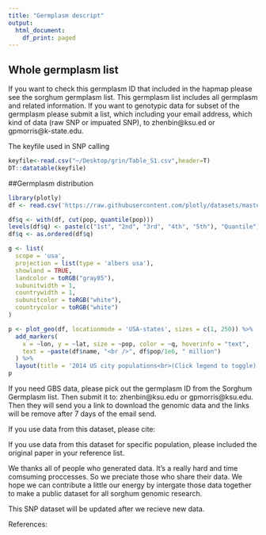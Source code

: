 ```yaml
---
title: "Germplasm descript"
output:
  html_document:
    df_print: paged
---
```


## Whole germplasm list

If you want to check this germplasm ID that included in the hapmap please see the sorghum germplasm list. This germplasm list includes all germplasm and related information. If you want to genotypic data for subset of the germplasm please submit a list, which including your email address, which kind of data (raw SNP or impuated SNP), to zhenbin@ksu.ed or gpmorris@k-state.edu.

The keyfile used in SNP calling

```r
keyfile<-read.csv("~/Desktop/grin/Table_S1.csv",header=T)
DT::datatable(keyfile)
```


##Germplasm distribution

```r
library(plotly)
df <- read.csv('https://raw.githubusercontent.com/plotly/datasets/master/2014_us_cities.csv')

df$q <- with(df, cut(pop, quantile(pop)))
levels(df$q) <- paste(c("1st", "2nd", "3rd", "4th", "5th"), "Quantile")
df$q <- as.ordered(df$q)

g <- list(
  scope = 'usa',
  projection = list(type = 'albers usa'),
  showland = TRUE,
  landcolor = toRGB("gray85"),
  subunitwidth = 1,
  countrywidth = 1,
  subunitcolor = toRGB("white"),
  countrycolor = toRGB("white")
)

p <- plot_geo(df, locationmode = 'USA-states', sizes = c(1, 250)) %>%
  add_markers(
    x = ~lon, y = ~lat, size = ~pop, color = ~q, hoverinfo = "text",
    text = ~paste(df$name, "<br />", df$pop/1e6, " million")
  ) %>%
  layout(title = '2014 US city populations<br>(Click legend to toggle)', geo = g)
p
```



If you need GBS data, please pick out the germplasm ID from the Sorghum Germplasm list. Then submit it to: zhenbin@ksu.edu or gpmorris@ksu.edu. Then they will send you a link to download the genomic data and the links will be remove after 7 days of the email send.


If you use data from this dataset, please cite:


If you use data from this dataset for specific population, please included the original paper in your reference list.


We thanks all of people who generated data. It's a really hard and time comsuming proccesses. So we preciate those who share their data. We hope we can contribute a little our energy by intergate those data together to make a public dataset for all sorghum genomic research.

This SNP dataset will be updated after we recieve new data.

References: